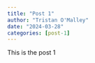 ```yaml
---
title: "Post 1"
author: "Tristan O'Malley"
date: "2024-03-28"
categories: [post-1]
---
```


This is the post 1
